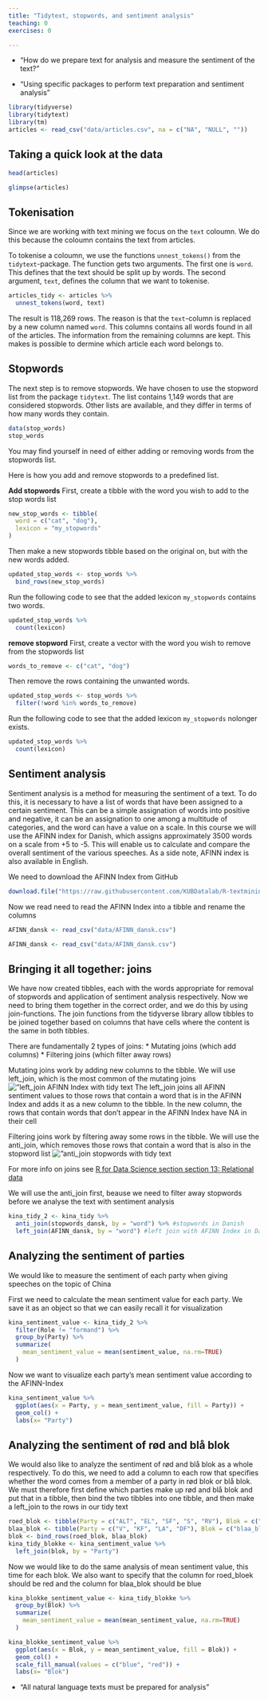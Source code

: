 ```yaml
---
title: "Tidytext, stopwords, and sentiment analysis"
teaching: 0
exercises: 0

---
```


:::::::::::::::::::::::::::::::::::::: questions 

- "How do we prepare text for analysis and measure the sentiment of the text?"

::::::::::::::::::::::::::::::::::::::::::::::::

::::::::::::::::::::::::::::::::::::: objectives

- "Using specific packages to perform text preparation and sentiment analysis"
::::::::::::::::::::::::::::::::::::::::::::::::

```r
library(tidyverse)
library(tidytext)
library(tm)
articles <- read_csv("data/articles.csv", na = c("NA", "NULL", ""))
```


## Taking a quick look at the data
```r
head(articles)
```

```r
glimpse(articles)
```
## Tokenisation
Since we are working with text mining we focus on the `text` coloumn. We do this because the coloumn contains the text from articles.

To tokenise a coloumn, we use the functions `unnest_tokens()` from the `tidytext`-package. The function gets two arguments. The first one is `word`. This defines that the text should be split up by words. The second argument, `text`, defines the column that we want to tokenise.

```r
articles_tidy <- articles %>% 
  unnest_tokens(word, text)
```

:::: callout

The result is 118,269 rows. The reason is that the `text`-column is replaced by a new column named `word`. This columns contains all words found in all of the articles. The information from the remaining columns are kept. This makes is possible to dermine which article each word belongs to.

::::::

## Stopwords
The next step is to remove stopwords. We have chosen to use the stopword list from the package `tidytext`. The list contains 1,149 words that are considered stopwords. Other lists are available, and they differ in terms of how many words they contain.

```r
data(stop_words)
stop_words
```

:::: callout

You may find yourself in need of either adding or removing words from the stopwords list.

Here is how you add and remove stopwords to a predefined list.

**Add stopwords**
First, create a tibble with the word you wish to add to the stop words list

```r
new_stop_words <- tibble(
  word = c("cat", "dog"),
  lexicon = "my_stopwords"
)
```

Then make a new stopwords tibble based on the original on, but with the new words added.

```r
updated_stop_words <- stop_words %>%
  bind_rows(new_stop_words)
```

Run the following code to see that the added lexicon `my_stopwords` contains two words.
```r
updated_stop_words %>% 
  count(lexicon)
```



**remove stopword**
First,  create a vector with the word you wish to remove from the stopwords list
 
```r
words_to_remove <- c("cat", "dog")
```

Then remove the rows containing the unwanted words.
```r
updated_stop_words <- stop_words %>%
  filter(!word %in% words_to_remove)
```

Run the following code to see that the added lexicon `my_stopwords` nolonger exists.
```r
updated_stop_words %>% 
  count(lexicon)
```



::::::

## Sentiment analysis
Sentiment analysis is a method for measuring the sentiment of a text. To do this, it is necessary to have a list of words that have been assigned to a certain sentiment. This can be a simple assignation of words into positive and negative, it can be an assignation to one among a multitude of categories, and the word can have a value on a scale. In this course we will use the AFINN index for Danish, which assigns approximately 3500 words on a scale from +5 to -5. This will enable us to calculate and compare the overall sentiment of the various speeches. As a side note, AFINN index is also available in English. 

We need to download the AFINN Index from GitHub

```r
download.file("https://raw.githubusercontent.com/KUBDatalab/R-textmining/main/data/AFINN_dansk.csv", "data/AFINN_dansk.csv", mode = "wb")
```

Now we read need to read the AFINN Index into a tibble and rename the columns

```r
AFINN_dansk <- read_csv("data/AFINN_dansk.csv")
```


```r
AFINN_dansk <- read_csv("data/AFINN_dansk.csv")
```

## Bringing it all together: joins
We have now created tibbles, each with the words appropriate for removal of stopwords and application of sentiment analysis respectively. Now we need to bring them together in the correct order, and we do this by using join-functions. The join functions from the tidyverse library allow tibbles to be joined together based on columns that have cells where the content is the same in both tibbles.

There are fundamentally 2 types of joins:
* Mutating joins (which add columns)
* Filtering joins (which filter away rows)

Mutating joins work by adding new columns to the tibble. We will use left_join, which is the most common of the mutating joins
![”left_join AFINN Index with tidy text](../fig/Venn_left_join.jpg)
The left_join joins all AFINN sentiment values to those rows that contain a word that is in the AFINN Index and adds it as a new column to the tibble. In the new column, the rows that contain words that don't appear in the AFINN Index have NA in their cell

Filtering joins work by filtering away some rows in the tibble. We will use the anti_join, which removes those rows that contain a word that is also in the stopword list
![”anti_join stopwords with tidy text](../fig/Venn_anti_join.jpg)

For more info on joins see [R for Data Science section section 13: Relational data](https://r4ds.had.co.nz/relational-data.html)

We will use the anti_join first, beause we need to filter away stopwords before we analyse the text with sentiment analysis

```r
kina_tidy_2 <- kina_tidy %>% 
  anti_join(stopwords_dansk, by = "word") %>% #stopwords in Danish
  left_join(AFINN_dansk, by = "word") #left join with AFINN Index in Danish
```

## Analyzing the sentiment of parties
We would like to measure the sentiment of each party when giving speeches on the topic of China

First we need to calculate the mean sentiment value for each party. We save it as an object so that we can easily recall it for visualization

```r
kina_sentiment_value <- kina_tidy_2 %>% 
  filter(Role != "formand") %>% 
  group_by(Party) %>% 
  summarize(
    mean_sentiment_value = mean(sentiment_value, na.rm=TRUE)
  )
```

Now we want to visualize each party's mean sentiment value according to the AFINN-Index

```r
kina_sentiment_value %>% 
  ggplot(aes(x = Party, y = mean_sentiment_value, fill = Party)) + 
  geom_col() +
  labs(x= "Party")
```

## Analyzing the sentiment of rød and blå blok
We would also like to analyze the sentiment of rød and blå blok as a whole respectively. To do this, we need to add a column to each row that specifies whether the word comes from a member of a party in rød blok or blå blok. We must therefore first define which parties make up rød and blå blok and put that in a tibble, then bind the two tibbles into one tibble, and then make a left_join to the rows in our tidy text

```r
roed_blok <- tibble(Party = c("ALT", "EL", "SF", "S", "RV"), Blok = c("roed_blok"))
blaa_blok <- tibble(Party = c("V", "KF", "LA", "DF"), Blok = c("blaa_blok"))
blok <- bind_rows(roed_blok, blaa_blok)
kina_tidy_blokke <- kina_sentiment_value %>% 
  left_join(blok, by = "Party")
```

Now we would like to do the same analysis of mean sentiment value, this time for each blok. We also want to specify that the column for roed_bloek should be red and the column for blaa_blok should be blue

```r
kina_blokke_sentiment_value <- kina_tidy_blokke %>% 
  group_by(Blok) %>% 
  summarize(
    mean_sentiment_value = mean(mean_sentiment_value, na.rm=TRUE)
  )
```


```r
kina_blokke_sentiment_value %>% 
  ggplot(aes(x = Blok, y = mean_sentiment_value, fill = Blok)) + 
  geom_col() +
  scale_fill_manual(values = c("blue", "red")) +
  labs(x= "Blok")
```

::::::::::::::::::::::::::::::::::::: keypoints 

- "All natural language texts must be prepared for analysis"

::::::::::::::::::::::::::::::::::::::::::::::::
